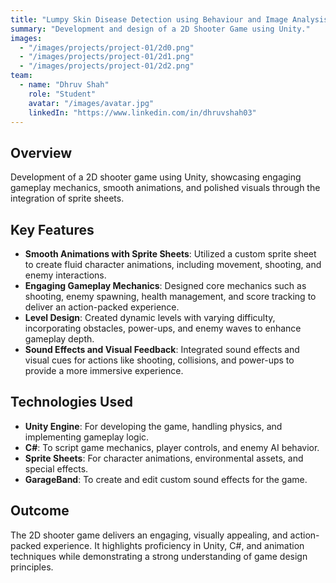 ```yaml
---
title: "Lumpy Skin Disease Detection using Behaviour and Image Analysis"
summary: "Development and design of a 2D Shooter Game using Unity."
images:
  - "/images/projects/project-01/2d0.png"
  - "/images/projects/project-01/2d1.png"
  - "/images/projects/project-01/2d2.png"
team:
  - name: "Dhruv Shah"
    role: "Student"
    avatar: "/images/avatar.jpg"
    linkedIn: "https://www.linkedin.com/in/dhruvshah03"
---
```


## Overview

Development of a 2D shooter game using Unity, showcasing engaging gameplay mechanics, smooth animations, and polished visuals through the integration of sprite sheets.

## Key Features

- **Smooth Animations with Sprite Sheets**: Utilized a custom sprite sheet to create fluid character animations, including movement, shooting, and enemy interactions.  
- **Engaging Gameplay Mechanics**: Designed core mechanics such as shooting, enemy spawning, health management, and score tracking to deliver an action-packed experience.  
- **Level Design**: Created dynamic levels with varying difficulty, incorporating obstacles, power-ups, and enemy waves to enhance gameplay depth.  
- **Sound Effects and Visual Feedback**: Integrated sound effects and visual cues for actions like shooting, collisions, and power-ups to provide a more immersive experience.  

## Technologies Used

- **Unity Engine**: For developing the game, handling physics, and implementing gameplay logic.  
- **C#**: To script game mechanics, player controls, and enemy AI behavior.  
- **Sprite Sheets**: For character animations, environmental assets, and special effects.  
- **GarageBand**: To create and edit custom sound effects for the game.  

## Outcome

The 2D shooter game delivers an engaging, visually appealing, and action-packed experience. It highlights proficiency in Unity, C#, and animation techniques while demonstrating a strong understanding of game design principles.  
